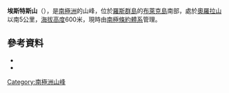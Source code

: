 {{coord|78|16|S|166|18|E|source:GNIS|display=title}}

'''埃斯特斯山'''（{{lang-en|Mount Estes}}），是[[南極洲|南極洲]]的山峰，位於[[羅斯群島|羅斯群島]]的[[布萊克島_(羅斯群島)|布萊克島]]南部，處於[[奧羅拉山|奧羅拉山]]以南5公里，[[海拔高度|海拔高度]]600米，現時由[[南極條約體系|南極條約體系]]管理。

==參考資料==
*{{cite gnis | type = antarid | id = 17595| name = Estes, Mount | accessdate = 2012-03-04}}
*{{usgs-gazetteer|id=17595}}

{{Antarctica-geo-stub}}
[[Category:南極洲山峰|Category:南極洲山峰]]
